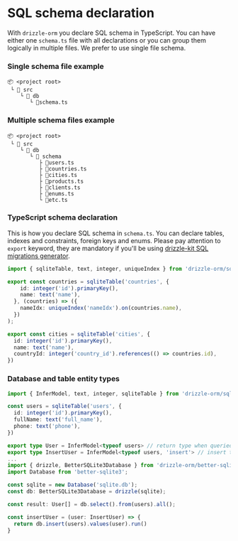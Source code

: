 # SQL schema declaration

With `drizzle-orm` you declare SQL schema in TypeScript. You can have either one `schema.ts` file with all declarations or you can group them logically in multiple files. We prefer to use single file schema.

### Single schema file example

```plaintext
📦 <project root>
 └ 📂 src
    └ 📂 db
       └ 📜schema.ts
```

### Multiple schema files example

```plaintext
📦 <project root>
 └ 📂 src
    └ 📂 db
       └ 📂 schema
          ├ 📜users.ts
          ├ 📜countries.ts
          ├ 📜cities.ts
          ├ 📜products.ts
          ├ 📜clients.ts
          ├ 📜enums.ts
          └ 📜etc.ts
```

### TypeScript schema declaration

This is how you declare SQL schema in `schema.ts`. You can declare tables, indexes and constraints, foreign keys and enums. Please pay attention to `export` keyword, they are mandatory if you'll be using [drizzle-kit SQL migrations generator](./migrations).

```typescript copy
import { sqliteTable, text, integer, uniqueIndex } from 'drizzle-orm/sqlite-core';

export const countries = sqliteTable('countries', {
    id: integer('id').primaryKey(),
    name: text('name'),
  }, (countries) => ({
    nameIdx: uniqueIndex('nameIdx').on(countries.name),
  })
);

export const cities = sqliteTable('cities', {
  id: integer('id').primaryKey(),
  name: text('name'),
  countryId: integer('country_id').references(() => countries.id),
})
```

### Database and table entity types

```typescript copy
import { InferModel, text, integer, sqliteTable } from 'drizzle-orm/sqlite-core';

const users = sqliteTable('users', {
  id: integer('id').primaryKey(),
  fullName: text('full_name'),
  phone: text('phone'),
})

export type User = InferModel<typeof users> // return type when queried
export type InsertUser = InferModel<typeof users, 'insert'> // insert type
...
import { drizzle, BetterSQLite3Database } from 'drizzle-orm/better-sqlite3';
import Database from 'better-sqlite3';

const sqlite = new Database('sqlite.db');
const db: BetterSQLite3Database = drizzle(sqlite);

const result: User[] = db.select().from(users).all();

const insertUser = (user: InsertUser) => {
  return db.insert(users).values(user).run()
}
```
